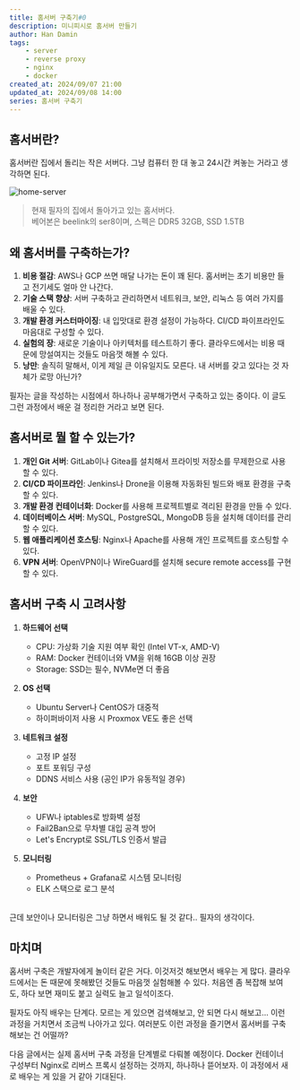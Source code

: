```yaml
---
title: 홈서버 구축기#0 
description: 미니피시로 홈서버 만들기 
author: Han Damin
tags:
    - server
    - reverse proxy
    - nginx
    - docker
created_at: 2024/09/07 21:00
updated_at: 2024/09/08 14:00
series: 홈서버 구축기
---
```


## 홈서버란? 

홈서버란 집에서 돌리는 작은 서버다. 그냥 컴퓨터 한 대 놓고 24시간 켜놓는 거라고 생각하면 된다.

![home-server](/assets/imgs/0000.JPG)
> 현재 필자의 집에서 돌아가고 있는 홈서버다. <br />
> 베어본은 beelink의 ser8이며, 스펙은 DDR5 32GB, SSD 1.5TB

## 왜 홈서버를 구축하는가?

1. **비용 절감**: AWS나 GCP 쓰면 매달 나가는 돈이 꽤 된다. 홈서버는 초기 비용만 들고 전기세도 얼마 안 나간다.
2. **기술 스택 향상**: 서버 구축하고 관리하면서 네트워크, 보안, 리눅스 등 여러 가지를 배울 수 있다.
3. **개발 환경 커스터마이징**: 내 입맛대로 환경 설정이 가능하다. CI/CD 파이프라인도 마음대로 구성할 수 있다.
4. **실험의 장**: 새로운 기술이나 아키텍처를 테스트하기 좋다. 클라우드에서는 비용 때문에 망설여지는 것들도 마음껏 해볼 수 있다.
5. **낭만**: 솔직히 말해서, 이게 제일 큰 이유일지도 모른다. 내 서버를 갖고 있다는 것 자체가 로망 아닌가?

필자는 글을 작성하는 시점에서 하나하나 공부해가면서 구축하고 있는 중이다. 이 글도 그런 과정에서 배운 걸 정리한 거라고 보면 된다.

## 홈서버로 뭘 할 수 있는가?

1. **개인 Git 서버**: GitLab이나 Gitea를 설치해서 프라이빗 저장소를 무제한으로 사용할 수 있다.
2. **CI/CD 파이프라인**: Jenkins나 Drone을 이용해 자동화된 빌드와 배포 환경을 구축할 수 있다.
3. **개발 환경 컨테이너화**: Docker를 사용해 프로젝트별로 격리된 환경을 만들 수 있다.
4. **데이터베이스 서버**: MySQL, PostgreSQL, MongoDB 등을 설치해 데이터를 관리할 수 있다.
5. **웹 애플리케이션 호스팅**: Nginx나 Apache를 사용해 개인 프로젝트를 호스팅할 수 있다.
6. **VPN 서버**: OpenVPN이나 WireGuard를 설치해 secure remote access를 구현할 수 있다.

## 홈서버 구축 시 고려사항

1. **하드웨어 선택**
   - CPU: 가상화 기술 지원 여부 확인 (Intel VT-x, AMD-V)
   - RAM: Docker 컨테이너와 VM을 위해 16GB 이상 권장
   - Storage: SSD는 필수, NVMe면 더 좋음

2. **OS 선택**
   - Ubuntu Server나 CentOS가 대중적
   - 하이퍼바이저 사용 시 Proxmox VE도 좋은 선택

3. **네트워크 설정**
   - 고정 IP 설정
   - 포트 포워딩 구성
   - DDNS 서비스 사용 (공인 IP가 유동적일 경우)

4. **보안**
   - UFW나 iptables로 방화벽 설정
   - Fail2Ban으로 무차별 대입 공격 방어
   - Let's Encrypt로 SSL/TLS 인증서 발급

5. **모니터링**
   - Prometheus + Grafana로 시스템 모니터링
   - ELK 스택으로 로그 분석

<br />
근데 보안이나 모니터링은 그냥 하면서 배워도 될 것 같다.. 필자의 생각이다.

## 마치며

홈서버 구축은 개발자에게 놀이터 같은 거다. 이것저것 해보면서 배우는 게 많다. 클라우드에서는 돈 때문에 못해봤던 것들도 마음껏 실험해볼 수 있다. 처음엔 좀 복잡해 보여도, 하다 보면 재미도 붙고 실력도 늘고 일석이조다.

필자도 아직 배우는 단계다. 모르는 게 있으면 검색해보고, 안 되면 다시 해보고... 이런 과정을 거치면서 조금씩 나아가고 있다. 여러분도 이런 과정을 즐기면서 홈서버를 구축해보는 건 어떨까?

다음 글에서는 실제 홈서버 구축 과정을 단계별로 다뤄볼 예정이다. Docker 컨테이너 구성부터 Nginx로 리버스 프록시 설정하는 것까지, 하나하나 뜯어보자. 이 과정에서 새로 배우는 게 있을 거 같아 기대된다.
